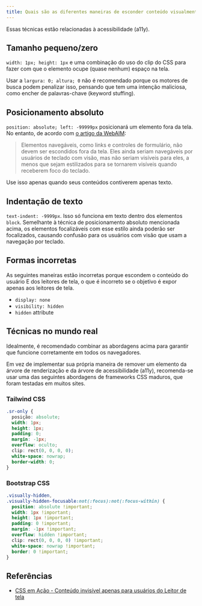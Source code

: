 ```yaml
---
title: Quais são as diferentes maneiras de esconder conteúdo visualmente (e torná-lo disponível apenas para leitores de tela)?
---
```


Essas técnicas estão relacionadas à acessibilidade (a11y).

## Tamanho pequeno/zero

`width: 1px; height: 1px` e uma combinação do uso do clip do CSS para fazer com que o elemento ocupe (quase nenhum) espaço na tela.

Usar a `largura: 0; altura; 0` não é recomendado porque os motores de busca podem penalizar isso, pensando que tem uma intenção maliciosa, como encher de palavras-chave (keyword stuffing).

## Posicionamento absoluto

`position: absolute; left: -99999px` posicionará um elemento fora da tela. No entanto, de acordo com [o artigo da WebAIM](https://webaim.org/techniques/css/invisiblecontent/):

> Elementos navegáveis, como links e controles de formulário, não devem ser escondidos fora da tela. Eles ainda seriam navegáveis por usuários de teclado com visão, mas não seriam visíveis para eles, a menos que sejam estilizados para se tornarem visíveis quando receberem foco do teclado.

Use isso apenas quando seus conteúdos contiverem apenas texto.

## Indentação de texto

`text-indent: -9999px`. Isso só funciona em texto dentro dos elementos `block`. Semelhante à técnica de posicionamento absoluto mencionada acima, os elementos focalizáveis com esse estilo ainda poderão ser focalizados, causando confusão para os usuários com visão que usam a navegação por teclado.

## Formas incorretas

As seguintes maneiras estão incorretas porque escondem o conteúdo do usuário E dos leitores de tela, o que é incorreto se o objetivo é expor apenas aos leitores de tela.

- `display: none`
- `visibility: hidden`
- `hidden` attribute

## Técnicas no mundo real

Idealmente, é recomendado combinar as abordagens acima para garantir que funcione corretamente em todos os navegadores.

Em vez de implementar sua própria maneira de remover um elemento da árvore de renderização e da árvore de acessibilidade (a11y), recomenda-se usar uma das seguintes abordagens de frameworks CSS maduros, que foram testadas em muitos sites.

### Tailwind CSS

```css
.sr-only {
  posição: absolute;
  width: 1px;
  height: 1px;
  padding: 0;
  margin: -1px;
  overflow: oculto;
  clip: rect(0, 0, 0, 0);
  white-space: nowrap;
  border-width: 0;
}
```

### Bootstrap CSS

```css
.visually-hidden,
.visually-hidden-focusable:not(:focus):not(:focus-within) {
  position: absolute !important;
  width: 1px !important;
  height: 1px !important;
  padding: 0 !important;
  margin: -1px !important;
  overflow: hidden !important;
  clip: rect(0, 0, 0, 0) !important;
  white-space: nowrap !important;
  border: 0 !important;
}
```

## Referências

- [CSS em Ação - Conteúdo invisível apenas para usuários do Leitor de tela](https://webaim.org/techniques/css/invisiblecontent/)
